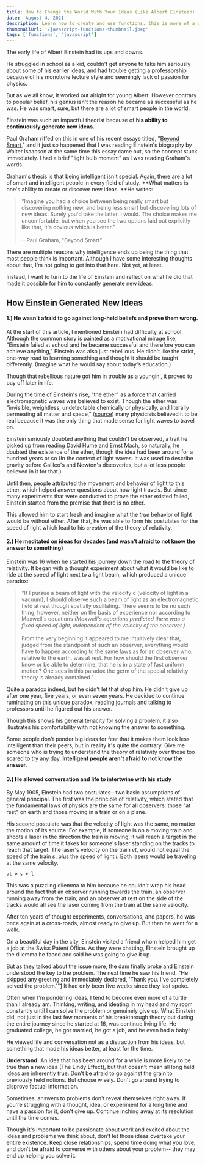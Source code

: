 ```yaml
---
title: How to Change the World With Your Ideas (Like Albert Einstein)
date: 'August 4, 2021'
description: Learn how to create and use functions. this is more of a descriptioni to see what happens
thumbnailUrl: '/javascript-functions-thumbnail.jpeg'
tags: ['functions', 'javascript']
---
```



The early life of Albert Einstein had its ups and downs.

He struggled in school as a kid, couldn't get anyone to take him seriously about some of his earlier ideas, and had trouble getting a professorship because of his monotone lecture style and seemingly lack of passion for physics.

But as we all know, it worked out alright for young Albert. However contrary to popular belief, his genius isn't the reason he became as successful as he was. He was smart, sure, but there are a lot of smart people in the world.

Einstein was such an impactful theorist because of **his ability to continuously generate new ideas.**

Paul Graham riffed on this in one of his recent essays titled, "[Beyond Smart](http://paulgraham.com/smart.html)," and it just so happened that I was reading Einstein's biography by Walter Isaacson at the same time this essay came out, so the concept stuck immediately. I had a brief "light bulb moment" as I was reading Graham's words.

Graham's thesis is that being intelligent isn't special. Again, there are a lot of smart and intelligent people in every field of study. **What matters is one's ability to create or discover new ideas. **He writes:

> "Imagine you had a choice between being really smart but discovering nothing new, and being less smart but discovering lots of new ideas. Surely you'd take the latter. I would. The choice makes me uncomfortable, but when you see the two options laid out explicitly like that, it's obvious which is better."\
>\
> --Paul Graham, "Beyond Smart"

There are multiple reasons why intelligence ends up being the thing that most people think is important. Although I have some interesting thoughts about that, I'm not going to get into that here. Not yet, at least.

Instead, I want to turn to the life of Einstein and reflect on what he did that made it possible for him to constantly generate new ideas.

How Einstein Generated New Ideas
--------------------------------

#### 1.) He wasn't afraid to go against long-held beliefs and prove them wrong.

At the start of this article, I mentioned Einstein had difficulty at school. Although the common story is painted as a motivational mirage like, "Einstein failed at school and he became successful and therefore you can achieve anything," Einstein was also just rebellious. He didn't like the strict, one-way road to learning something and thought it should be taught differently. (Imagine what he would say about today's education.)

Though that rebellious nature got him in trouble as a youngin', it proved to pay off later in life.

During the time of Einstein's rise, "the ether" as a force that carried electromagnetic waves was believed to exist. Though the ether was "invisible, weightless, undetectable chemically or physically, and literally permeating all matter and space," ([source](https://www.britannica.com/science/ether-theoretical-substance)) many physicists believed it to be real because it was the only thing that made sense for light waves to travel on.

Einstein seriously doubted anything that couldn't be observed, a trait he picked up from reading David Hume and Ernst Mach, so naturally, he doubted the existence of the ether, though the idea had been around for a hundred years or so (In the context of light waves. It was used to describe gravity before Galileo's and Newton's discoveries, but a lot less people believed in it for that.)

Until then, people attributed the movement and behavior of light to this ether, which helped answer questions about how light travels. But since many experiments that were conducted to prove the ether existed failed, Einstein started from the premise that there is no ether.

This allowed him to start fresh and imagine what the *true* behavior of light would be without ether. After that, he was able to form his postulates for the speed of light which lead to his *creation* of the theory of relativity.

#### 2.) He meditated on ideas for decades (and wasn't afraid to not know the answer to something)

Einstein was 16 when he started his journey down the road to the theory of relativity. It began with a thought experiment about what it would be like to ride at the speed of light next to a light beam, which produced a unique paradox:

> "If I pursue a beam of light with the velocity c (velocity of light in a vacuum), I should observe such a beam of light as an electromagnetic field at rest though spatially oscillating. There seems to be no such thing, however, neither on the basis of experience nor according to Maxwell's equations *(Maxwell's equations predicted there was a fixed speed of light, independent of the velocity of the observer.)*\
>\
> From the very beginning it appeared to me intuitively clear that, judged from the standpoint of such an observer, everything would have to happen according to the same laws as for an observer who, relative to the earth, was at rest. For how should the first observer know or be able to determine, that he is in a state of fast uniform motion? One sees in this paradox the germ of the special relativity theory is already contained."

Quite a paradox indeed, but he didn't let that stop him. He didn't give up after one year, five years, or even seven years. He decided to continue ruminating on this unique paradox, reading journals and talking to professors until he figured out his answer.

Though this shows his general tenacity for solving a problem, it also illustrates his comfortability with not knowing the answer to something.

Some people don't ponder big ideas for fear that it makes them look less intelligent than their peers, but in reality it's quite the contrary. Give me someone who is trying to understand the theory of relativity over those too scared to try any day. **Intelligent people aren't afraid to not know the answer.**

#### 3.) He allowed conversation and life to intertwine with his study

By May 1905, Einstein had two postulates--two basic assumptions of general principal. The first was the principle of relativity, which stated that the fundamental laws of physics are the same for all observers: those "at rest" on earth and those moving in a train or on a plane.

His second postulate was that the velocity of light was the same, no matter the motion of its source. For example, if someone is on a moving train and shoots a laser in the direction the train is moving, it will reach a target in the same amount of time it takes for someone's laser standing on the tracks to reach that target. The laser's velocity on the train *vt*, would not equal the speed of the train *s*, plus the speed of light *l*. Both lasers would be traveling at the same velocity.

```
vt ≠ s + l
```

This was a puzzling dilemma to him because he couldn't wrap his head around the fact that an observer running towards the train, an observer running away from the train, and an observer at rest on the side of the tracks would all see the laser coming from the train at the same velocity.

After ten years of thought experiments, conversations, and papers, he was once again at a cross-roads, almost ready to give up. But then he went for a walk.

On a beautiful day in the city, Einstein visited a friend whom helped him get a job at the Swiss Patent Office. As they were chatting, Einstein brought up the dilemma he faced and said he was going to give it up.

But as they talked about the issue more, the dam finally broke and Einstein understood the key to the problem. The next time he saw his friend, "He skipped any greeting and immediately declared, 'Thank you. I've completely solved the problem.'"[1](https://daltonsbookshelf.substack.com/p/what-made-einstein-special#footnote-1) It had only been five weeks since they last spoke.

Often when I'm pondering ideas, I tend to become even more of a turtle than I already am. Thinking, writing, and ideating in my head and my room constantly until I can solve the problem or genuinely give up. What Einstein did, not just in the last few moments of his breakthrough theory but during the entire journey since he started at 16, was continue living life. He graduated college, he got married, he got a job, and he even had a baby!

He viewed life and conversation not as a distraction from his ideas, but something that made his ideas better, at least for the time.

**Understand:** An idea that has been around for a while is more likely to be true than a new idea (The Lindy Effect), but that doesn't mean all long held ideas are inherently true. Don't be afraid to go against the grain to previously held notions. But choose wisely. Don't go around trying to disprove factual information.

Sometimes, answers to problems don't reveal themselves right away. If you're struggling with a thought, idea, or experiment for a long time and have a passion for it, don't give up. Continue inching away at its resolution until the time comes.

Though it's important to be passionate about work and excited about the ideas and problems we think about, don't let those ideas overtake your entire existence. Keep close relationships, spend time doing what you love, and don't be afraid to converse with others about your problem-- they may end up helping you solve it.